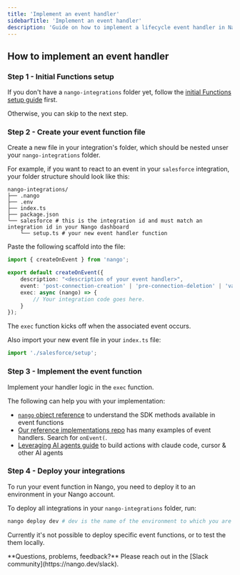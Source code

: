 ```yaml
---
title: 'Implement an event handler'
sidebarTitle: 'Implement an event handler'
description: 'Guide on how to implement a lifecycle event handler in Nango'
---
```


## How to implement an event handler

### Step 1 - Initial Functions setup

If you don't have a `nango-integrations` folder yet, follow the [initial Functions setup guide](/implementation-guides/building-integrations/functions-setup) first.

Otherwise, you can skip to the next step.

### Step 2 - Create your event function file

Create a new file in your integration's folder, which should be nested unser your `nango-integrations` folder.

For example, if you want to react to an event in your `salesforce` integration, your folder structure should look like this:

```
nango-integrations/
├── .nango
├── .env
├── index.ts
├── package.json
└── salesforce # this is the integration id and must match an integration id in your Nango dashboard
    └── setup.ts # your new event handler function
```

Paste the following scaffold into the file:

```typescript setup.ts
import { createOnEvent } from 'nango';

export default createOnEvent({
    description: "<description of your event handler>",
    event: 'post-connection-creation' | 'pre-connection-deletion' | 'validate-connection', // event to trigger on
    exec: async (nango) => {
        // Your integration code goes here.
    }
});
```

The `exec` function kicks off when the associated event occurs.

Also import your new event file in your `index.ts` file:

```typescript index.ts
import './salesforce/setup';
```

### Step 3 - Implement the event function

Implement your handler logic in the `exec` function.

The following can help you with your implementation:
- [`nango` object reference](/reference/scripts) to understand the SDK methods available in event functions
- [Our reference implementations repo](https://www.nango.dev/templates) has many examples of event handlers. Search for `onEvent(`.
- [Leveraging AI agents guide]() to build actions with claude code, cursor & other AI agents

### Step 4 - Deploy your integrations

To run your event function in Nango, you need to deploy it to an environment in your Nango account.

To deploy all integrations in your `nango-integrations` folder, run:
```bash
nango deploy dev # dev is the name of the environment to which you are deploying
```

Currently it's not possible to deploy specific event functions, or to test the them locally.

<Tip>
    **Questions, problems, feedback?** Please reach out in the [Slack community](https://nango.dev/slack).
</Tip>